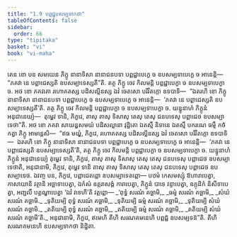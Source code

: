```yaml
---
title: "1.9 បព្ពជ្ជូបសម្បទាកថា"
tableOfContents: false
sidebar:
  order: 66
type: "tipitaka"
basket: "vi"
book: "vi-maha"
---
```



<DynamicBreadcrumb />

<Division number="34" book="vi-maha">

<Paragraph number="139" book="vi-maha">
តេន ខោ បន សមយេន ភិក្ខូ នានាទិសា នានាជនបទា បព្ពជ្ជាបេក្ខេ ច ឧបសម្បទាបេក្ខេ ច អានេន្តិ—  “ភគវា នេ បព្ពាជេស្សតិ ឧបសម្បាទេស្សតី”តិ. តត្ថ ភិក្ខូ ចេវ កិលមន្តិ បព្ពជ្ជាបេក្ខា ច ឧបសម្បទាបេក្ខា ច. អថ ខោ ភគវតោ រហោគតស្ស បដិសល្លីនស្ស ឯវំ ចេតសោ បរិវិតក្កោ ឧទបាទិ—  “ឯតរហិ ខោ ភិក្ខូ នានាទិសា នានាជនបទា បព្ពជ្ជាបេក្ខេ ច ឧបសម្បទាបេក្ខេ ច អានេន្តិ—  ‘ភគវា នេ បព្ពាជេស្សតិ ឧបសម្បាទេស្សតី’តិ. តត្ថ ភិក្ខូ ចេវ កិលមន្តិ បព្ពជ្ជាបេក្ខា ច ឧបសម្បទាបេក្ខា ច. យន្នូនាហំ ភិក្ខូនំ អនុជានេយ្យំ—  តុម្ហេវ ទានិ, ភិក្ខវេ, តាសុ តាសុ ទិសាសុ តេសុ តេសុ ជនបទេសុ បព្ពាជេថ ឧបសម្បាទេថា”តិ.
</Paragraph>

<Paragraph number="140" book="vi-maha">
អថ ខោ ភគវា សាយន្ហសមយំ បដិសល្លានា វុដ្ឋិតោ ឯតស្មឹ និទានេ ឯតស្មឹ បករណេ ធម្មឹ កថំ កត្វា ភិក្ខូ អាមន្តេសិ—  “ឥធ មយ្ហំ, ភិក្ខវេ, រហោគតស្ស បដិសល្លីនស្ស ឯវំ ចេតសោ បរិវិតក្កោ ឧទបាទិ—  ឯតរហិ ខោ ភិក្ខូ នានាទិសា នានាជនបទា បព្ពជ្ជាបេក្ខេ ច ឧបសម្បទាបេក្ខេ ច អានេន្តិ—  ‘ភគវា នេ បព្ពាជេស្សតិ ឧបសម្បាទេស្សតី’តិ, តត្ថ ភិក្ខូ ចេវ កិលមន្តិ បព្ពជ្ជាបេក្ខា ច ឧបសម្បទាបេក្ខា ច. យន្នូនាហំ ភិក្ខូនំ អនុជានេយ្យំ តុម្ហេវ ទានិ, ភិក្ខវេ, តាសុ តាសុ ទិសាសុ តេសុ តេសុ ជនបទេសុ បព្ពាជេថ ឧបសម្បាទេថាតិ, អនុជានាមិ, ភិក្ខវេ, តុម្ហេវ ទានិ តាសុ តាសុ ទិសាសុ តេសុ តេសុ ជនបទេសុ បព្ពាជេថ ឧបសម្បាទេថ. ឯវញ្ច បន, ភិក្ខវេ, បព្ពាជេតព្ពោ ឧបសម្បាទេតព្ពោ—
</Paragraph>

<Paragraph number="141" book="vi-maha">
បឋមំ កេសមស្សុំ ឱហារាបេត្វា, កាសាយានិ វត្ថានិ អច្ឆាទាបេត្វា, ឯកំសំ ឧត្តរាសង្គំ ការាបេត្វា, ភិក្ខូនំ បាទេ វន្ទាបេត្វា, ឧក្កុដិកំ និសីទាបេត្វា, អញ្ជលឹ បគ្គណ្ហាបេត្វា ‘ឯវំ វទេហី’តិ វត្តព្ពោ—
</Paragraph>

<Paragraph number="142" type="verses" book="vi-maha">
_‘ពុទ្ធំ សរណំ គច្ឆាមិ,_  
_ធម្មំ សរណំ គច្ឆាមិ,_  
_សំឃំ សរណំ គច្ឆាមិ._  

</Paragraph>

<Paragraph number="143" type="verses" book="vi-maha">
_ទុតិយម្បិ ពុទ្ធំ សរណំ គច្ឆាមិ,_  
_ទុតិយម្បិ ធម្មំ សរណំ គច្ឆាមិ,_  
_ទុតិយម្បិ សំឃំ សរណំ គច្ឆាមិ._  

</Paragraph>

<Paragraph number="144" type="verses" book="vi-maha">
_តតិយម្បិ ពុទ្ធំ សរណំ គច្ឆាមិ,_  
_តតិយម្បិ ធម្មំ សរណំ គច្ឆាមិ,_  
_តតិយម្បិ សំឃំ សរណំ គច្ឆាមី’តិ._  

</Paragraph>

<Paragraph number="145" book="vi-maha">
អនុជានាមិ, ភិក្ខវេ, ឥមេហិ តីហិ សរណគមនេហិ បព្ពជ្ជំ ឧបសម្បទន៑”តិ.

</Paragraph>
</Division>

<Paragraph number="146" type="center" book="vi-maha">
តីហិ សរណគមនេហិ ឧបសម្បទាកថា និដ្ឋិតា.
</Paragraph>
